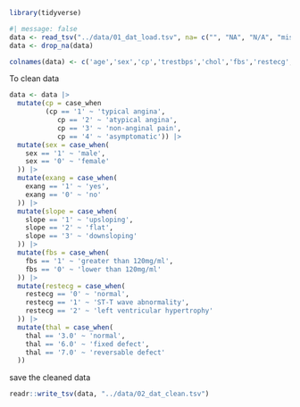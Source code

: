 ```r
library(tidyverse)
```

```r
#| message: false
data <- read_tsv("../data/01_dat_load.tsv", na= c("", "NA", "N/A", "missing", "?"))
data <- drop_na(data)
```

```r
colnames(data) <- c('age','sex','cp','trestbps','chol','fbs','restecg','thalach','exang','oldpeak','slope','ca','thal','num') 
```

To clean data

```r
data <- data |> 
  mutate(cp = case_when
         (cp == '1' ~ 'typical angina',
            cp == '2' ~ 'atypical angina',
            cp == '3' ~ 'non-anginal pain',
            cp == '4' ~ 'asymptomatic')) |> 
  mutate(sex = case_when(
    sex == '1' ~ 'male',
    sex == '0' ~ 'female'
  )) |> 
  mutate(exang = case_when(
    exang == '1' ~ 'yes',
    exang == '0' ~ 'no'
  )) |> 
  mutate(slope = case_when(
    slope == '1' ~ 'upsloping',
    slope == '2' ~ 'flat',
    slope == '3' ~ 'downsloping'
  )) |> 
  mutate(fbs = case_when(
    fbs == '1' ~ 'greater than 120mg/ml',
    fbs == '0' ~ 'lower than 120mg/ml'
  )) |> 
  mutate(restecg = case_when(
    restecg == '0' ~ 'normal',
    restecg == '1' ~ 'ST-T wave abnormality',
    restecg == '2' ~ 'left ventricular hypertrophy'
  )) |> 
  mutate(thal = case_when(
    thal == '3.0' ~ 'normal',
    thal == '6.0' ~ 'fixed defect',
    thal == '7.0' ~ 'reversable defect'
  )) 
```

save the cleaned data

```r
readr::write_tsv(data, "../data/02_dat_clean.tsv")
```
